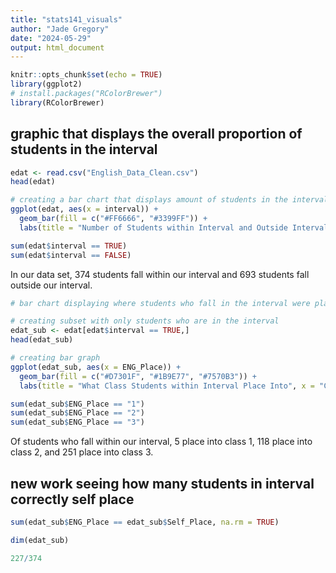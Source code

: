 ```yaml
---
title: "stats141_visuals"
author: "Jade Gregory"
date: "2024-05-29"
output: html_document
---
```


```r
knitr::opts_chunk$set(echo = TRUE)
library(ggplot2)
# install.packages("RColorBrewer")
library(RColorBrewer)
```

## graphic that displays the overall proportion of students in the interval
```r
edat <- read.csv("English_Data_Clean.csv")
head(edat)
```
```r
# creating a bar chart that displays amount of students in the interval vs out of the interval
ggplot(edat, aes(x = interval)) +
  geom_bar(fill = c("#FF6666", "#3399FF")) +
  labs(title = "Number of Students within Interval and Outside Interval", x = "In Interval", y = "Count") 
```

```r
sum(edat$interval == TRUE)
sum(edat$interval == FALSE)
```

In our data set, 374 students fall within our interval and 693 students fall outside our interval.

```r
# bar chart displaying where students who fall in the interval were placed byb the english department

# creating subset with only students who are in the interval
edat_sub <- edat[edat$interval == TRUE,]
head(edat_sub)

# creating bar graph
ggplot(edat_sub, aes(x = ENG_Place)) +
  geom_bar(fill = c("#D7301F", "#1B9E77", "#7570B3")) +
  labs(title = "What Class Students within Interval Place Into", x = "Class", y = "Count") 
```

```r
sum(edat_sub$ENG_Place == "1")
sum(edat_sub$ENG_Place == "2")
sum(edat_sub$ENG_Place == "3")
```

Of students who fall within our interval, 5 place into class 1, 118 place into class 2, and 251 place into class 3.

## new work seeing how many students in interval correctly self place
```r
sum(edat_sub$ENG_Place == edat_sub$Self_Place, na.rm = TRUE)
```
```r
dim(edat_sub)
```
```r
227/374
```

